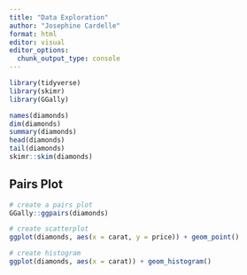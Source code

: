 ```yaml
---
title: "Data Exploration"
author: "Josephine Cardelle"
format: html
editor: visual
editor_options: 
  chunk_output_type: console
---
```


```r
library(tidyverse)
library(skimr)
library(GGally)        

```

```r
names(diamonds)
dim(diamonds)
summary(diamonds)
head(diamonds)
tail(diamonds)
skimr::skim(diamonds)
```

## Pairs Plot
```r
# create a pairs plot
GGally::ggpairs(diamonds)

# create scatterplot
ggplot(diamonds, aes(x = carat, y = price)) + geom_point()

# create histogram
ggplot(diamonds, aes(x = carat)) + geom_histogram()
```


